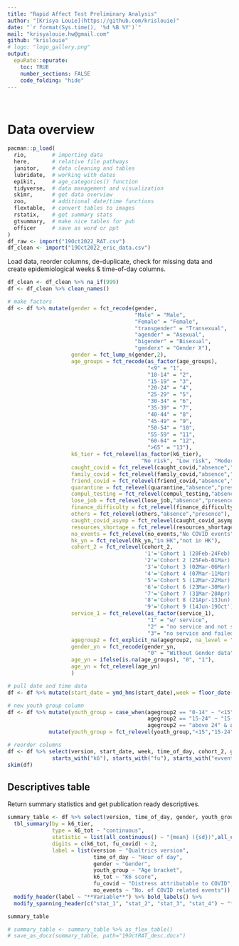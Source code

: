 ```yaml
---
title: "Rapid Affect Test Preliminary Analysis"
author: "[Krisya Louie](https://github.com/krislouie)"
date: "`r format(Sys.time(), '%d %B %Y')`"
mail: "krisyalouie.hw@gmail.com"
github: "krislouie"
# logo: "logo_gallery.png"
output:
  epuRate::epurate:
    toc: TRUE
    number_sections: FALSE
    code_folding: "hide"
---
```


<br>

# Data overview

```r
pacman::p_load(
  rio,        # importing data  
  here,       # relative file pathways  
  janitor,    # data cleaning and tables
  lubridate,  # working with dates
  epikit,     # age_categories() function
  tidyverse,  # data management and visualization
  skimr,      # get data overview 
  zoo,        # additional date/time functions
  flextable,  # convert tables to images
  rstatix,    # get summary stats
  gtsummary,  # make nice tables for pub
  officer     # save as word or ppt
)
df_raw <- import("19Oct2022_RAT.csv")
df_clean <- import("19Oct2022_eric_data.csv")

```

Load data, reorder columns, de-duplicate, check for missing data and create epidemiological weeks & time-of-day columns.

```r
 
df_clean <- df_clean %>% na_if(999)
df <- df_clean %>% clean_names()

# make factors
df <- df %>% mutate(gender = fct_recode(gender,
                                        "Male" = "Male",
                                        "Female" = "Female",
                                        "transgender" = "Transexual",
                                        "agender" = "Asexual",
                                        "bigender" = "Bisexual",
                                        "genderx" = "Gender X"),
                    gender = fct_lump_n(gender,2),
                    age_groups = fct_recode(as_factor(age_groups),
                                            "<9" = "1",
                                            "10-14" = "2",
                                            "15-19" = "3",
                                            "20-24" = "4",
                                            "25-29" = "5",
                                            "30-34" = "6",
                                            "35-39" = "7",
                                            "40-44" = "8",
                                            "45-49" = "9",
                                            "50-54" = "10",
                                            "55-59" = "11",
                                            "60-64" = "12",
                                            ">65" = "13"),
                    k6_tier = fct_relevel(as_factor(k6_tier),
                                          "No risk", "Low risk", "Moderate risk", "High risk"),
                    caught_covid = fct_relevel(caught_covid,"absence","presence"),
                    family_covid = fct_relevel(family_covid,"absence","presence"),
                    friend_covid = fct_relevel(friend_covid,"absence","presence"),
                    quarantine = fct_relevel(quarantine,"absence","presence"),
                    compul_testing = fct_relevel(compul_testing,"absence","presence"),
                    lose_job = fct_relevel(lose_job,"absence","presence"),
                    finance_difficulty = fct_relevel(finance_difficulty,"absence","presence"),
                    others = fct_relevel(others,"absence","presence"),
                    caught_covid_asymp = fct_relevel(caught_covid_asymp,"absence","presence"),
                    resources_shortage = fct_relevel(resources_shortage,"absence","presence"),
                    no_events = fct_relevel(no_events,"No COVID events", "At least 1 COVID event"),
                    hk_yn = fct_relevel(hk_yn,"in HK","not in HK"),
                    cohort_2 = fct_relevel(cohort_2,
                                           '1'='Cohort 1 (20Feb-24Feb)',
                                           '2'='Cohort 2 (25Feb-01Mar)',
                                           '3'='Cohort 3 (02Mar-06Mar)',
                                           '4'='Cohort 4 (07Mar-11Mar)',
                                           '5'='Cohort 5 (12Mar-22Mar)',
                                           '6'='Cohort 6 (23Mar-30Mar)',
                                           '7'='Cohort 7 (31Mar-20Apr)',
                                           '8'='Cohort 8 (21Apr-13Jun)',
                                           '9'='Cohort 9 (14Jun-19Oct'),
                    service_1 = fct_relevel(as_factor(service_1),
                                            "1" = "w/ service",
                                            "2" = "no service and not seeking",
                                            "3"= "no service and failed seeking"),
                    agegroup2 = fct_explicit_na(agegroup2, na_level = "Unknown"),
                    gender_yn = fct_recode(gender_yn,
                                            "0" = "Without Gender data", "1" = "With Gender data"),
                    age_yn = ifelse(is.na(age_groups), "0", "1"),
                    age_yn = fct_relevel(age_yn)
                    )

# pull date and time data
df <- df %>% mutate(start_date = ymd_hms(start_date),week = floor_date(start_date, unit = "week"), time_of_day = hour(start_date))

# new youth group column
df <- df %>% mutate(youth_group = case_when(agegroup2 == "0-14" ~ "<15",
                                            agegroup2 == "15-24" ~ "15-24",
                                            agegroup2 == "above 24" & age_yn == 1 ~ ">24",)) %>%
             mutate(youth_group = fct_relevel(youth_group,"<15","15-24",">24")) 

# reorder columns
df <- df %>% select(version, start_date, week, time_of_day, cohort_2, gender, age_groups, youth_group,
              starts_with("k6"), starts_with("fu"), starts_with("evvents"), everything())
skim(df)
```

## Descriptives table

Return summary statistics and get publication ready descriptives.

```r
summary_table <- df %>% select(version, time_of_day, gender, youth_group, k6_tier, k6_tot, fu_covid, no_events) %>% 
  tbl_summary(by = k6_tier, 
              type = k6_tot ~ "continuous",
              statistic = list(all_continuous() ~ "{mean} ({sd})",all_categorical() ~ "{n} ({p}%)"),
              digits = c(k6_tot, fu_covid) ~ 2,
              label = list(version ~ "Qualtrics version",
                           time_of_day ~ "Hour of day",
                           gender ~ "Gender",
                           youth_group ~ "Age bracket",
                           k6_tot ~ "K6 score",
                           fu_covid ~ "Distress attributable to COVID",
                           no_events ~ "No. of COVID related events")) %>% add_p() %>% add_overall() %>% add_n() %>% 
  modify_header(label ~ "**Variable**") %>% bold_labels() %>% 
  modify_spanning_header(c("stat_1", "stat_2", "stat_3", "stat_4") ~ "**K6 risk level**")

summary_table

# summary_table <- summary_table %>% as_flex_table() 
# save_as_docx(summary_table, path="19OctRAT_desc.docx")
```


